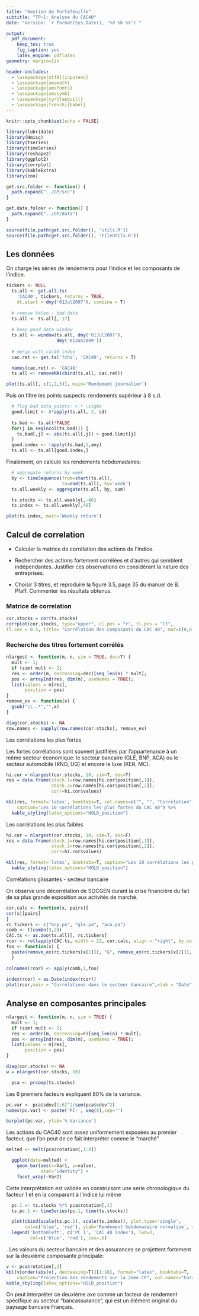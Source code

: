 ```yaml
---
title: "Gestion de Portefeuille"
subtitle: "TP-1: Analyse du CAC40"
date: "Version: `r format(Sys.Date(), '%d %b %Y')`"

output: 
  pdf_document:
    keep_tex: true
    fig_caption: yes
    latex_engine: pdflatex
geometry: margin=1in

header-includes:
  - \usepackage[utf8]{inputenc}
  - \usepackage{amsmath}
  - \usepackage{amsfonts}
  - \usepackage{amssymb}
  - \usepackage[cyr]{aeguill}
  - \usepackage[french]{babel}
---
```


```r
knitr::opts_chunk$set(echo = FALSE)
```

```r
library(lubridate)
library(Hmisc)
library(tseries)
library(timeSeries)
library(reshape2)
library(ggplot2)
library(corrplot)
library(kableExtra)
library(zoo)

get.src.folder <- function() {
  path.expand("../GP/src")
}

get.data.folder <- function() {
  path.expand("../GP/data")
}

source(file.path(get.src.folder(), 'utils.R'))
source(file.path(get.src.folder(), 'FileUtils.R'))
```


## Les données

On charge les séries de rendements pour l'indice et les composants de l'indice.

```r

tickers <- NULL
  ts.all <- get.all.ts(
    'CAC40', tickers, returns = TRUE,
    dt.start = dmy('01Jul2007'), combine = T)
  
  # remove Valeo - bad data
  ts.all <- ts.all[,-17]
  
  # keep good data window
  ts.all <- window(ts.all, dmy('01Jul2007'), 
                   dmy('01Jan2009'))
  
  # merge with cac40 index
  cac.ret <- get.ts('fchi', 'CAC40', returns = T)

  names(cac.ret) <- 'CAC40'
  ts.all <- removeNA(cbind(ts.all, cac.ret))
```

```r
plot(ts.all[, c(1,2,3)], main='Rendement journalier')
```

Puis on filtre les points suspects: rendements supérieur à 8 s.d.

```r
  # flag bad data points: > * \sigma
  good.limit <- 8*apply(ts.all, 2, sd)
  
  ts.bad <- ts.all*FALSE
  for(j in seq(ncol(ts.bad))) {
    ts.bad[,j] <- abs(ts.all[,j]) > good.limit[j]
  }
  good.index <- !apply(ts.bad,1,any)
  ts.all <- ts.all[good.index,]
```

Finalement, on calcule les rendements hebdomadaires:
  
```r
  # aggregate returns by week
  by <- timeSequence(from=start(ts.all), 
                     to=end(ts.all), by='week')
  ts.all.weekly <- aggregate(ts.all, by, sum)

  ts.stocks <- ts.all.weekly[,-40]
  ts.index <- ts.all.weekly[,40]
```
```r
plot(ts.index, main='Weekly return')
```

## Calcul de correlation

+ Calculer la matrice de corrélation des actions de l\'indice. 

+ Rechercher des actions fortement corrélées et d'autres qui semblent indépendantes. 
Justifier ces observations en considérant la nature des entreprises.

+ Choisir 3 titres, et reproduire la figure 3.5, page 35 du manuel de B. Pfaff.
Commenter les résultats obtenus.

### Matrice de correlation

```r
cor.stocks = cor(ts.stocks)
corrplot(cor.stocks, type="upper", cl.pos = "r", tl.pos = "lt",
tl.cex = 0.5, title= "Corrélation des composants du CAC 40", mar=c(0,0,1,0))
```

### Recherche des titres fortement corrélés

```r
nlargest <- function(m, n, sim = TRUE, dec=T) {
  mult <- 1;
  if (sim) mult <- 2;
  res <- order(m, decreasing=dec)[seq_len(n) * mult];
  pos <- arrayInd(res, dim(m), useNames = TRUE);
  list(values = m[res],
       position = pos)
}
remove_ex <- function(x) {
  gsub("\\..*","",x)
}

diag(cor.stocks) <- NA
row.names <- sapply(row.names(cor.stocks), remove_ex)
```

Les corrélations les plus fortes

Les fortes corrélations sont souvent justifiées par l'appartenance à un même secteur économique: le secteur bancaire (GLE, BNP, ACA) ou le secteur automobile (RNO, UG) et encore le luxe (KER, MC).

```r
hi.cor = nlargest(cor.stocks, 10, sim=T, dec=T)
res = data.frame(stock.1=row.names[hi.cor$position[,1]],
                 stock.2=row.names[hi.cor$position[,2]],
                 corr=hi.cor$values)
```
```r
kbl(res, format='latex', booktabs=T, col.names=c("", "", "Corrélation"), 
    caption="Les 10 corrélations les plus fortes du CAC 40") %>%
  kable_styling(latex_options="HOLD_position")
```

Les corrélations les plus faibles

```r
hi.cor = nlargest(cor.stocks, 10, sim=T, dec=F)
res = data.frame(stock.1=row.names[hi.cor$position[,1]],
                 stock.2=row.names[hi.cor$position[,2]],
                 corr=hi.cor$values)
```
```r
kbl(res, format='latex', booktabs=T, caption="Les 10 corrélations les plus faibles du CAC 40") %>%
  kable_styling(latex_options="HOLD_position")
```

Corrélations glissantes - secteur bancaire

On observe une décorrélation de SOCGEN durant la crise financière du fait de sa plus grande exposition aux activités de marché.

```r
cor.calc <- function(x, pairs){
cor(x)[pairs]
} 
rc.tickers <- c("bnp.pa", "gle.pa", "aca.pa")
comb <- t(combn(3,2))
CAC.ts <- as.zoo(ts.all)[, rc.tickers]
rcor <- rollapply(CAC.ts, width = 22, cor.calc, align = "right", by.column = FALSE, pairs=comb)
foo <- function(x) {
  paste(remove_ex(rc.tickers[x[1]]), "&", remove_ex(rc.tickers[x[2]]), sep=" ")
  }

colnames(rcor) <- apply(comb,1,foo)
 
index(rcor) = as.Date(index(rcor))
plot(rcor,main = "Corrélations dans le secteur bancaire",xlab = "Date")
```


## Analyse en composantes principales

```r
nlargest <- function(m, n, sim = TRUE) {
  mult <- 1;
  if (sim) mult <- 2;
  res <- order(m, decreasing=F)[seq_len(n) * mult];
  pos <- arrayInd(res, dim(m), useNames = TRUE);
  list(values = m[res],
       position = pos)
}

diag(cor.stocks) <- NA
w = nlargest(cor.stocks, 10)
```

```r
  pca <- prcomp(ts.stocks)
```
Les 6 premiers facteurs expliquent 80\% de la variance.


```r
pc.var <- pca$sdev[1:6]^2/sum(pca$sdev^2)
names(pc.var) <- paste('PC-', seq(6),sep='')
```

```r
barplot(pc.var, ylab='% Variance')
```


Les actions du CAC40 sont assez uniformement exposées au premier
facteur, que l'on peut de ce fait interpréter comme le "marché" 

```r
melted <- melt(pca$rotation[,1:4])

  ggplot(data=melted) +
    geom_bar(aes(x=Var1, y=value),
             stat="identity") +
    facet_wrap(~Var2)
```

  
Cette interprétation est validée en construisant une serie
chronologique du facteur 1 et en la comparant à l'indice lui même 

```r
  pc.1 <- ts.stocks %*% pca$rotation[,1]
  ts.pc.1 <- timeSeries(pc.1, time(ts.stocks))
```

```r
  plot(cbind(scale(ts.pc.1), scale(ts.index)), plot.type='single',
       col=c('blue', 'red'), ylab='Rendement hebdomadaire normalisé', xlab=" ")
  legend('bottomleft', c('PC 1', 'CAC 40 index'), lwd=2,
         col=c('blue', 'red'), cex=.6)
```

.
Les valeurs du secteur bancaire et des assurances se projettent
fortement sur la deuxième composante principale:


```r
v <- pca$rotation[,2]
kbl(v[order(abs(v), decreasing=T)][1:10], format="latex", booktabs=T, 
    caption="Projection des rendements sur la 2ème CP", col.names="Corrélation") %>%
kable_styling(latex_options="HOLD_position")
```

On peut interpréter ce deuxième axe comme un facteur de rendement
spécifique au
secteur "bancassurance", qui est un élément original du paysage
bancaire Français.



